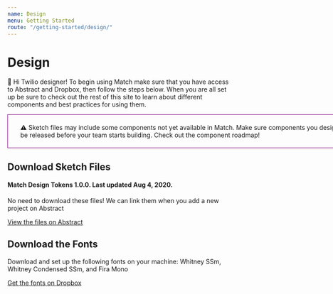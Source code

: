 ```yaml
---
name: Design
menu: Getting Started
route: "/getting-started/design/"
---
```



# Design

👋 Hi Twilio designer! To begin using Match make sure that you have access to
Abstract and Dropbox, then follow the steps below. When you are all set up be
sure to check out the rest of this site to learn about different components
and best practices for using them.

<div style="border:solid 1px purple; width: 778px; padding: 20px 28px;">
  ⚠️ Sketch files may include some components not yet available in Match. Make
  sure components you design with will be released before your team starts
  building. <Link href="../../roadmap">Check out the component roadmap!</Link>
</div>

## Download Sketch Files

#### Match Design Tokens 1.0.0. Last updated Aug 4, 2020.

No need to download these files! We can link them when you add a new project on Abstract

[View the files on Abstract](https://share.goabstract.com/809de7bc-aa98-4313-bd81-120490b00113)

## Download the Fonts

Download and set up the following fonts on your machine: Whitney SSm, Whitney Condensed SSm, and Fira Mono

[Get the fonts on Dropbox](https://www.dropbox.com/sh/v1nxg5oyzpgnuzj/AACWL_IKM0yCGMB0B6zYKMSsa?dl=0)
